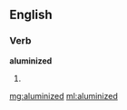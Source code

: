 ==English==

===Verb===
'''aluminized'''

# {{past of|[[aluminize]]}}

[[mg:aluminized]]
[[ml:aluminized]]